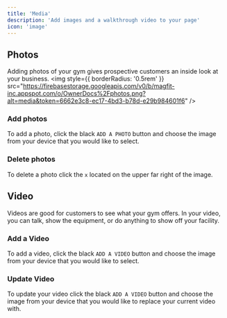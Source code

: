 ```yaml
---
title: 'Media'
description: 'Add images and a walkthrough video to your page'
icon: 'image'
---
```



## Photos
Adding photos of your gym gives prospective customers an inside look at your business. 
<img
  style={{ borderRadius: '0.5rem' }}
  src="https://firebasestorage.googleapis.com/v0/b/magfit-inc.appspot.com/o/OwnerDocs%2Fphotos.png?alt=media&token=6662e3c8-ec17-4bd3-b78d-e29b984601f6"
/>
### Add photos

To add a photo, click the black `ADD A PHOTO` button and choose the image from your device that you would like to select. 

### Delete photos

To delete a photo click the `x` located on the upper far right of the image.


## Video

Videos are good for customers to see what your gym offers. In your video, you can talk, show the equipment, or do anything to show off your facility.

### Add a Video

To add a video, click the black `ADD A VIDEO` button and choose the image from your device that you would like to select. 

### Update Video

To update your video click the black `ADD A VIDEO` button and choose the image from your device that you would like to replace your current video with. 

